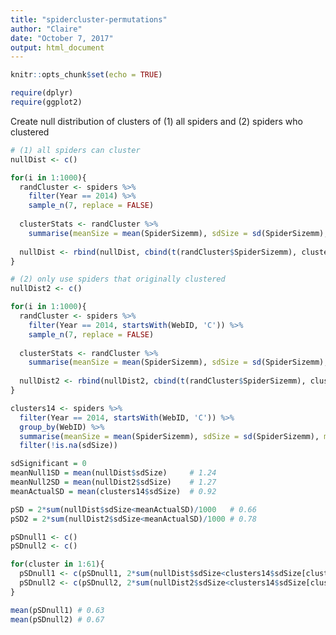```yaml
---
title: "spidercluster-permutations"
author: "Claire"
date: "October 7, 2017"
output: html_document
---
```


```r
knitr::opts_chunk$set(echo = TRUE)
```

```r
require(dplyr)
require(ggplot2)
```

Create null distribution of clusters of (1) all spiders and (2) spiders who clustered
```r

# (1) all spiders can cluster
nullDist <- c()

for(i in 1:1000){
  randCluster <- spiders %>%
    filter(Year == 2014) %>%
    sample_n(7, replace = FALSE)
  
  clusterStats <- randCluster %>%
    summarise(meanSize = mean(SpiderSizemm), sdSize = sd(SpiderSizemm), maxSize = max(SpiderSizemm), minSize = min(SpiderSizemm))
  
  nullDist <- rbind(nullDist, cbind(t(randCluster$SpiderSizemm), clusterStats))
}

# (2) only use spiders that originally clustered
nullDist2 <- c()

for(i in 1:1000){
  randCluster <- spiders %>%
    filter(Year == 2014, startsWith(WebID, 'C')) %>%
    sample_n(7, replace = FALSE)
  
  clusterStats <- randCluster %>%
    summarise(meanSize = mean(SpiderSizemm), sdSize = sd(SpiderSizemm), maxSize = max(SpiderSizemm), minSize = min(SpiderSizemm))
  
  nullDist2 <- rbind(nullDist2, cbind(t(randCluster$SpiderSizemm), clusterStats))
}

clusters14 <- spiders %>%
  filter(Year == 2014, startsWith(WebID, 'C')) %>%
  group_by(WebID) %>%
  summarise(meanSize = mean(SpiderSizemm), sdSize = sd(SpiderSizemm), maxSize = max(SpiderSizemm), minSize = min(SpiderSizemm)) %>%
  filter(!is.na(sdSize))

sdSignificant = 0
meanNull1SD = mean(nullDist$sdSize)     # 1.24
meanNull2SD = mean(nullDist2$sdSize)    # 1.27
meanActualSD = mean(clusters14$sdSize)  # 0.92

pSD = 2*sum(nullDist$sdSize<meanActualSD)/1000   # 0.66
pSD2 = 2*sum(nullDist2$sdSize<meanActualSD)/1000 # 0.78

pSDnull1 <- c()
pSDnull2 <- c()

for(cluster in 1:61){
  pSDnull1 <- c(pSDnull1, 2*sum(nullDist$sdSize<clusters14$sdSize[cluster])/1000)
  pSDnull2 <- c(pSDnull2, 2*sum(nullDist2$sdSize<clusters14$sdSize[cluster])/1000)
}

mean(pSDnull1) # 0.63
mean(pSDnull2) # 0.67

```
